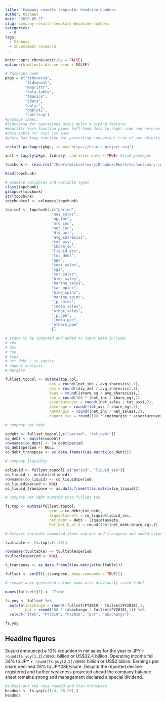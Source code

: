 ```yaml
---
title: 'Company results template: headline numbers'
author: Michael
date: '2020-05-27'
slug: company-results-template-headline-numbers
categories:
  - R
tags:
  - Finance
  - Investment research
---
```


```r
knitr::opts_chunk$set(tidy = FALSE)
options(htmltools.dir.version = FALSE)
```

```r
# Packages used
pkgs = c("tidyverse", 
         "tidyquant", 
         "magrittr", 
         "data.table", 
         "fBasics", 
         "gdata",
         "dplyr",
         "ggplot2",
         "spelling") 
#package names: 
#tidyverse for operations using dplyr's piping feature; 
#magrittr %<>% function pipes left hand data to right side and returns result to left hand overwriting original contents on left hand
#data.table for fast csv save
#gdata has keep function for permitting convenient trim of env objects with sure=TRUE

install.packages(pkgs, repos="https://cran.r-project.org")

inst = lapply(pkgs, library, character.only = TRUE) #load packages

```

```r
topchunk <- read.csv("/Users/michaelleary/Dropbox/Rwork/michaelLeary-io-site/data/topchunk.csv", stringsAsFactors = TRUE)

head(topchunk)

```

```r
# examine variables and variable types
class(topchunk)
glimpse(topchunk)
str(topchunk)
topchunkcol <- colnames(topchunk)

```

```r
top.col <- topchunk[,c("period", 
                     "net_sales",
                     "op_inc",
                     "ord_inc",
                     "net_inc",
                     "div_amt",
                     "avg_sharesiss",
                     "tot_ass",
                     "share_eq",
                     "liquid_ass",
                     "tot_debt",
                     "ppe",
                     "cost_sales",
                     "sga",
                     "car_sales",
                     "bike_sales",
                     "marine_sales",
                     "car_opinc",
                     "bike_opinc",
                     "marine_opinc",
                     "jp_sales",
                     "india_sales",
                     "other_sales",
                     "jp_ppe",
                     "india_ppe",
                     "others_ppe"
                     )]

```

```r
# items to be computed and added to input data include:
# eps
# dps
# roe
# bvps
# net debt / sh.equity
# dupont analysis 
# margins

fullset.topcol <- mutate(top.col,
                    eps = round((net_inc / avg_sharesiss),1), 
                    dps = round((div_amt / avg_sharesiss),1),
                    bvps = round((share_eq / avg_sharesiss),),
                    roe = round(100 * (net_inc / share_eq),2),
                    assetturnover = round((net_sales / tot_ass),2),
                    leverage = round((tot_ass / share_eq),2),
                    netmargin = round((net_inc / net_sales),2),
                    dupont_roe = round(100 * (netmargin * assetturnover * leverage),2))

# company net debt

codebt <- fullset.topcol[,c("period", "tot_debt")]
co_debt <- mutate(codebt)
rownames(co_debt) <- co_debt$period
co_debt$period <- NULL
co_debt_transpose <- as.data.frame(t(as.matrix(co_debt)))

# company liquidity

coliquid <- fullset.topcol[,c("period", "liquid_ass")]
co_liquid <- mutate(coliquid)
rownames(co_liquid) <- co_liquid$period
co_liquid$period <- NULL
co_liquid_transpose <- as.data.frame(t(as.matrix(co_liquid)))

# company net debt mutated onto fullset.top

fs.top <- mutate(fullset.topcol,
                    debt = co_debt$tot_debt,
                    liquidtassets = co_liquid$liquid_ass,  
                    net_debt = debt - liquidtassets,
                    Pct_Net_D_of_E = round(100*(net_debt/share_eq),))

```


```r
# Dataset includes computed items and d/e and transpose and added column for yoy change

tvultable <- fs.top[c(1:38)]

rownames(tvultable) <- tvultable$period
tvultable$period <- NULL

t_transpose <- as.data.frame(t(as.matrix(tvultable)))

fullset <- setDT(t_transpose, keep.rownames = TRUE)[]

# rename auto generated column name with previously saved label

names(fullset)[1] <- "Item"

fs.yoy <- fullset %>%
  mutate(abschange = round((fullset$FY2019 - fullset$FY2018),),
         pct = round(100 * (abschange / fullset$FY2018),1)) %>%
  select("Item", "FY2019", "FY2018", "pct", "abschange")

```


```r

fs.yoy

```

## Headine figures 

Suzuki announced a 10% reduction in net sales for the year to JPY `r round(fs.yoy[1,2]/1000)` billion or US\$32.4 billion. Operating income fell 34% to JPY `r round(fs.yoy[2,2]/1000)` billion or US\$2 billion. Earnings per share declined 28% to JPY286/share. Despite the reported decline registered and further weakness projected ahead the company balance sheet remains strong and management declared a special dividend. 

```r
#subset out the rows needed and then transpose
headnos <- fs.yoy[c(1:4, 26:28),]
headnos
```
